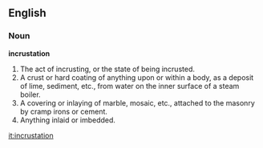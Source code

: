 ==English==

===Noun===

'''incrustation'''

#The act of incrusting, or the state of being incrusted.
#A crust or hard coating of anything upon or within a body, as a deposit of lime, sediment, etc., from water on the inner surface of a steam boiler.
#A covering or inlaying of marble, mosaic, etc., attached to the masonry by cramp irons or cement.
#Anything inlaid or imbedded.

[[it:incrustation]]
